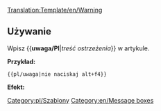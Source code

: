 [[Translation:Template/en/Warning]]
<noinclude></noinclude>{{en/ambox| type  = content
| text  = <strong>Uwaga!</strong><br>{{{1|Treść ostrzeżenia.}}}
}}<noinclude>

==Używanie==
Wpisz <nowiki>{{</nowiki>'''uwaga/Pl'''|''treść ostrzeżenia''<nowiki>}}</nowiki> w artykule.

'''Przykład:'''
<pre>{{pl/uwaga|nie naciskaj alt+f4}}</pre>
'''Efekt:'''
{{pl/uwaga|nie naciskaj alt+f4}}
[[Category:pl/Szablony]][[Category:en/Message boxes]]</noinclude>
